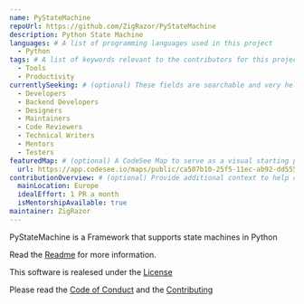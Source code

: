 ```yaml
---
name: PyStateMachine
repoUrl: https://github.com/ZigRazor/PyStateMachine
description: Python State Machine
languages: # A list of programming languages used in this project
  - Python
tags: # A list of keywords relevant to the contributors for this project
  - Tools
  - Productivity
currentlySeeking: # (optional) These fields are searchable and very helpful for contributors to match well with your project
  - Developers
  - Backend Developers
  - Designers
  - Maintainers
  - Code Reviewers
  - Technical Writers
  - Mentors
  - Testers
featuredMap: # (optional) A CodeSee Map to serve as a visual starting point for contributors
  url: https://app.codesee.io/maps/public/ca507b10-25f5-11ec-ab92-dd555ad8b2b8
contributionOverview: # (optional) Provide additional context to help contributors match well with your project
  mainLocation: Europe
  idealEffort: 1 PR a month
  isMentorshipAvailable: true
maintainer: ZigRazor
---
```


<!-- Divide your content into sections using our handy shortcodes. Each section is optional -->

<Overview>

PyStateMachine is a Framework that supports state machines in Python

Read the [Readme](https://github.com/ZigRazor/PyStateMachine/blob/main/README.md) for more information.

This software is realesed under the [License](https://github.com/ZigRazor/PyStateMachine/blob/main/LICENSE)

</Overview>

<Contributing>

Please read the [Code of Conduct](https://github.com/ZigRazor/PyStateMachine/blob/main/CODE_OF_CONDUCT.md) and the [Contributing](https://github.com/ZigRazor/PyStateMachine/blob/main/CONTRIBUTING.md)

</Contributing>
